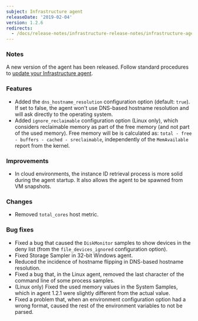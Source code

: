 ```yaml
---
subject: Infrastructure agent
releaseDate: '2019-02-04'
version: 1.2.6
redirects:
  - /docs/release-notes/infrastructure-release-notes/infrastructure-agent-release-notes/new-relic-infrastructure-agent-125
---
```


### Notes

A new version of the agent has been released. Follow standard procedures to [update your Infrastructure agent](/docs/infrastructure/new-relic-infrastructure/installation/update-infrastructure-agent).

### Features

* Added the `dns_hostname_resolution` configuration option (default: `true`). If set to false, the agent won't use DNS-based hostname resolution and will ask directly to the operating system.
* Added `ignore_reclaimable` configuration option (Linux only), which considers reclaimable memory as part of the free memory (and not part of the used memory). Free memory will be is calculated as: `total - free - buffers - cached - sreclaimable`, independently of the `MemAvailable` report from the kernel.

### Improvements

* In cloud environments, the instance ID retrieval process is more solid during the agent startup. It also allows the agent to be spawned from VM snapshots.

### Changes

* Removed `total_cores` host metric.

### Bug fixes

* Fixed a bug that caused the `DiskMonitor` samples to show devices in the deny list (from the `file_devices_ignored` configuration option).
* Fixed Storage Sampler in 32-bit Windows agent.
* Reduced the incidence of hostname flipping in DNS-based hostname resolution.
* Fixed a bug that, in the Linux agent, removed the last character of the command line of some process samples.
* (Linux only) Fixed the used memory values in the System Samples, which in agent 1.2.1 were slightly different from the actual value.
* Fixed a problem that, when an environment configuration option had a wrong format, caused the rest of the environment variables to not be parsed.
